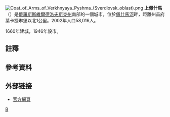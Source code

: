 {{coord|56|58|34|N|60|35|40|E|display=title}}
{{Infobox Russian federal subject}}

[[File:Coat_of_Arms_of_Verkhnyaya_Pyshma_(Sverdlovsk_oblast).png|right]]
'''上佩什馬'''（{{lang-ru|Ве́рхняя Пышма́}}）是[[俄羅斯|俄羅斯]][[斯維爾德洛夫斯克州|斯維爾德洛夫斯克州]]南部的一個城市，位於[[佩什馬河|佩什馬河]]畔，距離州首府葉卡捷琳堡以北1公里。2002年人口58,016人。

1660年建城，1946年設市。

==註釋==
{{NoteFoot}}

==參考資料==
{{reflist}}

== 外部链接 ==
* [http://www.movp.ru/ 官方網頁] {{Wayback|url=http://www.movp.ru/ |date=20220119185352 }}

{{斯維爾德洛夫斯克州城市}}
{{Authority control}}
[[Category:斯維爾德洛夫斯克州城市|В]]